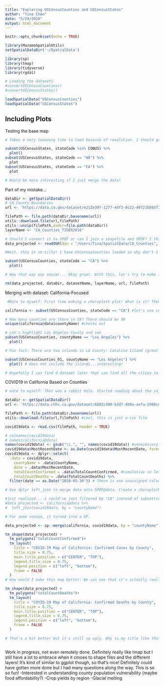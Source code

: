 ```yaml
---
title: "Exploring USCensusCounties and USCensusStates"
author: "Tina Chen"
date: "5/29/2020"
output: html_document
---
```


```r
knitr::opts_chunk$set(echo = TRUE)

library(MazamaSpatialUtils)
setSpatialDataDir('~/SpatialData')

library(sp)
library(tmap)
library(tidyverse)
library(rgdal)

# Loading the datasets 
#convertUSCensusCounties()
#convertUSCensusStates()

loadSpatialData("USCensusCounties")
loadSpatialData("USCensusStates")
```


## Including Plots

Testing the base map 
```r
# Takes a very looooong time to load because of resolution. I should go back and add in simplified version if it gets worse?

subset(USCensusStates, stateCode %in% CONUS) %>% 
  plot()
subset(USCensusStates, stateCode == "WA") %>% 
  plot
subset(USCensusStates, stateCode == "CA") %>% 
  plot

# Would be more interesting if I just merge the data!
```

Part of my mistake...
```r
dataDir <- getSpatialDataDir()
# CA County Boundaries 
url <- 'https://data.ca.gov/dataset/e212e397-1277-4df3-8c22-40721b095f33/resource/b0007416-a325-4777-9295-368ea6b710e6/download/ca-county-boundaries.zip'

filePath <- file.path(dataDir,basename(url))
utils::download.file(url,filePath)
utils::unzip(filePath,exdir=file.path(dataDir))
layerName <- "CA_Counties_TIGER2016"

# Should I convert it to SPDF or can I join a shapefile and SPDF? I think 
data_projected <- readOGR(dsn = "/Users/Tina/SpatialData/CA_Counties", layer = layerName)

#Wait, this is so silly! I have USCensusCounties loaded so why don't I just use that instead and subset California? The data looks awfully familiar...

subset(USCensusCounties, stateCode == "CA") %>% 
  plot()

# Wow that was way easier... Okay great. With this, let's try to make it prettier! 

rm(data_projected, dataDir, datasetName, layerName, url, filePath)
```


Merging with dataset: California-Focused

```r
 #Note to myself: First time making a choropleth plot! What is it? Thematic maps that are used to represent statistical data through various shading patterns. 

california <- subset(USCensusCounties, stateCode == "CA") #let's use countyname

# How many counties are there in CA? There should be 58
unique(california@data$countyName) #checks out 

# Let's highlight Los Angeles County and see
subset(USCensusCounties, countyName == "Los Angeles") %>% 
  plot()

# Fun fact: There are two islands in LA County: Catalina Island (great for diving) and San Clemente Island.

subset(USCensusCounties_01, countyName == "Los Angeles") %>% 
  plot() # does not include the islands...interesting! 

# Hopefully I can find d dataset later that can find all the cities in this county
```


COVID19 in California Based on Counties 
```r
# note to myself: That was a rabbit hole. Started reading about the injustices and racial differences across our nation. Why is our world so exhausting? Holy cow. How can I be an even better ally? With everything going on, it's so tough to focus. I need to work on not being influenced by the news during working hours. :(

dataDir <- getSpatialDataDir()
url <- 'https://data.chhs.ca.gov/dataset/6882c390-b2d7-4b9a-aefa-2068cee63e47/resource/6cd8d424-dfaa-4bdd-9410-a3d656e1176e/download/covid19data.csv'

filePath <- file.path(dataDir,basename(url))
utils::download.file(url,filePath) #cool, this is just a csv file 

covid19data <- read.csv(filePath, header = TRUE) 

# colnames(covid19data)
# names(california@data)
names(covid19data) <- gsub("\\.", "", names(covid19data)) #unnecessary- could've just renamed using select
covid19data$MostRecentDate <- as.Date(covid19data$MostRecentDate, format = "%m/%d/%y")
covid19data <- dplyr::select(
  .data = covid19data,
    countyName = .data$CountyName,
    date = .data$MostRecentDate, 
    totalCountConfirmed = .data$TotalCountConfirmed, #cumulative so let's select most recent 
    totalCountDeaths = .data$TotalCountDeaths) %>% 
  filter(date == as.Date("2020-05-30")) # There is one unassigned column 

```



```r
# Use dplyr left_join to merge data onto SPDF@data. Create a choropleth plot

#just realized... i could've just filtered by "CA" instead of subsetting a california SPDF! 
#data_projected <- california@data %>% 
#  left_join(covid19data, by = "countyName")

# For some reason, it turned into a DF. 

data_projected <- sp::merge(california, covid19data, by = "countyName")

tm_shape(data_projected) +
  tm_polygons("totalCountConfirmed")+
  tm_layout(
    title = "COVID-19 Map of California: Confirmed Cases by County",
    title.size = 0.75,
    main.title.position = c("CENTER", "TOP"),
    legend.title.size = 0.75,
    legend.position = c("left", "bottom"),
    frame = FALSE
  )
# How would I make this map better: We can see that it's actually really disprop. LA County has a greater populaton in comparison to smaller counties throughout the state. I would merge it with population data as well to create a new proportion column. For next week... it took too long for me to figure out how to do certain things. Ugh.

tm_shape(data_projected) +
  tm_polygons("totalCountDeaths")+
  tm_layout(
    title = "COVID-19 Map of California: Confirmed Deaths by County",
    title.size = 0.75,
    main.title.position = c("CENTER", "TOP"),
    legend.title.size = 0.75,
    legend.position = c("left", "bottom"),
    frame = FALSE
  )

# That's a bit better but it's still so ugly. Why is my title like that? Would have to balance as well. Also interested in just finding a dataset that's purely looking at LA County. 



```


Work in progress, not even remotely done. Definitely really like tmap but I still have a lot to embrace when it cmoes to shape files and the different layers! It's kind of similar to ggplot though, so that's nice! Definitely could have gotten more done but I had many questions along the way. This is so so fun!
-Interested in understanding county population vulnerability (maybe food affordability?)
-Crop yields by region
-Glacial melting 
